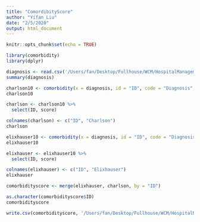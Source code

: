 ```yaml
---
title: "ComordibityScore"
author: "Yifan Liu"
date: "2/5/2020"
output: html_document
---
```


```r
knitr::opts_chunk$set(echo = TRUE)
```

```r
library(comorbidity)
library(dplyr)

diagnosis <- read.csv('/Users/fan/Desktop/Fullhouse/WCM/HospitalManagement/Data/diagnosis.csv', stringsAsFactors = FALSE)[-1]
summary(diagnosis)
```

```r
charlson10 <- comorbidity(x = diagnosis, id = "ID", code = "Diagnosis", score = "charlson", icd = "icd10", assign0 = FALSE)
charlson10

charlson <- charlson10 %>%
  select(ID, score)

colnames(charlson) <- c("ID", "Charlson")
charlson
```

```r
elixhauser10 <- comorbidity(x = diagnosis, id = "ID", code = "Diagnosis", score = "elixhauser", icd = "icd10", assign0 = FALSE)
elixhauser10

elixhauser <- elixhauser10 %>%
  select(ID, score) 

colnames(elixhauser) <- c("ID", "Elixhauser")
elixhauser
```

```r
comorbidityscore <- merge(elixhauser, charlson, by = "ID")

as.character(comorbidityscore$ID)
comorbidityscore

write.csv(comorbidityscore, '/Users/fan/Desktop/Fullhouse/WCM/HospitalManagement/Data/ComorbidityScore.csv')
```

